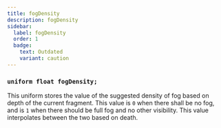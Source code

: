 ```yaml
---
title: fogDensity
description: fogDensity
sidebar:
  label: fogDensity
  order: 1
  badge:
    text: Outdated
    variant: caution
---
```


### `uniform float fogDensity;`

This uniform stores the value of the suggested density of fog based on depth of the current fragment. This value is `0` when there shall be no fog, and is `1` when there should be full fog and no other visibility. This value interpolates between the two based on death.